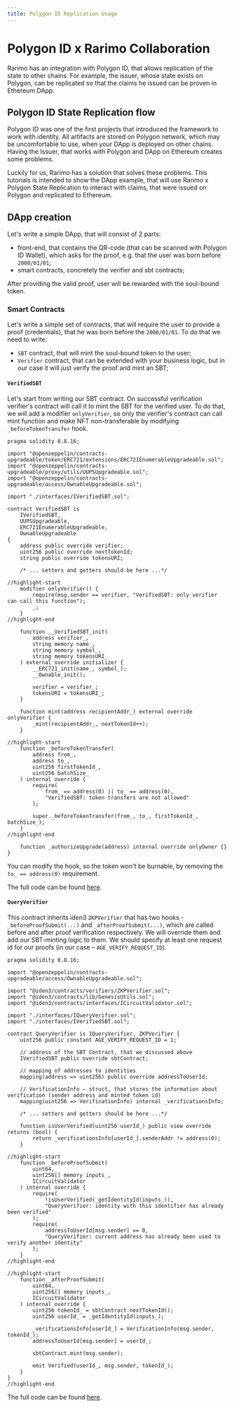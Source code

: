 ```yaml
---
title: Polygon ID Replication Usage
---
```


# Polygon ID x Rarimo Collaboration
<!-- TODO: refactor, it's just a very early version of the document. It may changed unpredictably -->

Rarimo has an integration with Polygon ID, that allows replication of the state to other chains.
For example, the issuer, whose state exists on Polygon, can be replicated so that the claims he issued can be proven in Ethereum DApp.

## Polygon ID State Replication flow

Polygon ID was one of the first projects that introduced the framework to work with identity.
All artifacts are stored on Polygon network, which may be uncomfortable to use, when your DApp is deployed on other chains.
Having the Issuer, that works with Polygon and DApp on Ethereum creates some problems.

Luckily for us, Rarimo has a solution that solves these problems.
This tutorials is intended to show the DApp example, that will use Rarimo x Polygon State Replication to interact with claims, that were issued on Polygon and replicated to Ethereum.

## DApp creation

Let's write a simple DApp, that will consist of 2 parts:
- front-end, that contains the QR-code (that can be scanned with Polygon ID Wallet), which asks for the proof, e.g. that the user was born before `2000/01/01`;
- smart contracts, concretely the verifier and sbt contracts;

After providing the valid proof, user will be rewarded with the soul-bound token.


### Smart Contracts

Let's write a simple set of contracts, that will require the user to provide a proof (credentials), that he was born before the `2000/01/01`.
To do that we need to write:
- `SBT` contract, that will mint the soul-bound token to the user;
- `Verifier` contract, that can be extended with your business logic, but in our case it will just verify the proof and mint an SBT;

#### `VerifiedSBT`

Let's start from writing our SBT contract.
On successful verification verifier's contract will call it to mint the SBT for the verified user.
To do that, we will add a modifier `onlyVerifier`, so only the verifier's contract can call mint function and make NFT non-transferable by modifying `_beforeTokenTransfer` hook.
<!-- TODO: rewrite the contract, probably remove all "upgradeable" stuff --->
```solidity
pragma solidity 0.8.16;

import "@openzeppelin/contracts-upgradeable/token/ERC721/extensions/ERC721EnumerableUpgradeable.sol";
import "@openzeppelin/contracts-upgradeable/proxy/utils/UUPSUpgradeable.sol";
import "@openzeppelin/contracts-upgradeable/access/OwnableUpgradeable.sol";

import "./interfaces/IVerifiedSBT.sol";

contract VerifiedSBT is
    IVerifiedSBT,
    UUPSUpgradeable,
    ERC721EnumerableUpgradeable,
    OwnableUpgradeable
{
    address public override verifier;
    uint256 public override nextTokenId;
    string public override tokensURI;

    /* ... setters and getters should be here ...*/

//highlight-start
    modifier onlyVerifier() {
        require(msg.sender == verifier, "VerifiedSBT: only verifier can call this function");
        _;
    }
//highlight-end

    function __VerifiedSBT_init(
        address verifier_,
        string memory name_,
        string memory symbol_,
        string memory tokensURI_
    ) external override initializer {
        __ERC721_init(name_, symbol_);
        __Ownable_init();

        verifier = verifier_;
        tokensURI = tokensURI_;
    }

    function mint(address recipientAddr_) external override onlyVerifier {
        _mint(recipientAddr_, nextTokenId++);
    }

//highlight-start
    function _beforeTokenTransfer(
        address from_,
        address to_,
        uint256 firstTokenId_,
        uint256 batchSize_
    ) internal override {
        require(
            from_ == address(0) || to_ == address(0),
            "VerifiedSBT: token transfers are not allowed"
        );

        super._beforeTokenTransfer(from_, to_, firstTokenId_, batchSize_);
    }
//highlight-end

    function _authorizeUpgrade(address) internal override onlyOwner {}
}
```

You can modify the hook, so the token won't be burnable, by removing the `to_ == address(0)` requirement.

The full code can be found [here](link).


#### `QueryVerifier`

This contract inherits iden3 `ZKPVerifier` that has two hooks - `_beforeProofSubmit(...)` and `_afterProofSubmit(...)`, which are called before and after proof verification respectively.
We will override them and add our SBT-minting logic to them.
We should specify at least one request id for our proofs (in our case – `AGE_VERIFY_REQUEST_ID`).

```solidity
pragma solidity 0.8.16;

import "@openzeppelin/contracts-upgradeable/access/OwnableUpgradeable.sol";

import "@iden3/contracts/verifiers/ZKPVerifier.sol";
import "@iden3/contracts/lib/GenesisUtils.sol";
import "@iden3/contracts/interfaces/ICircuitValidator.sol";

import "./interfaces/IQueryVerifier.sol";
import "./interfaces/IVerifiedSBT.sol";

contract QueryVerifier is IQueryVerifier, ZKPVerifier {
    uint256 public constant AGE_VERIFY_REQUEST_ID = 1;

    // address of the SBT Contract, that we discussed above
    IVerifiedSBT public override sbtContract;

    // mapping of addresses to identities
    mapping(address => uint256) public override addressToUserId;

    // VerificationInfo – struct, that stores the information about verification (sender address and minted token id)
    mapping(uint256 => VerificationInfo) internal _verificationsInfo;

    /* ... setters and getters should be here ...*/

    function isUserVerified(uint256 userId_) public view override returns (bool) {
        return _verificationsInfo[userId_].senderAddr != address(0);
    }

//highlight-start
    function _beforeProofSubmit(
        uint64,
        uint256[] memory inputs_,
        ICircuitValidator
    ) internal override {
        require(
            !isUserVerified(_getIdentityId(inputs_)),
            "QueryVerifier: identity with this identifier has already been verified"
        );
        require(
            addressToUserId[msg.sender] == 0,
            "QueryVerifier: current address has already been used to verify another identity"
        );
    }
//highlight-end

//highlight-start
    function _afterProofSubmit(
        uint64,
        uint256[] memory inputs_,
        ICircuitValidator
    ) internal override {
        uint256 tokenId_ = sbtContract.nextTokenId();
        uint256 userId_ = _getIdentityId(inputs_);

        _verificationsInfo[userId_] = VerificationInfo(msg.sender, tokenId_);
        addressToUserId[msg.sender] = userId_;

        sbtContract.mint(msg.sender);

        emit Verified(userId_, msg.sender, tokenId_);
    }
}
//highlight-end
```

The full code can be found [here](link).